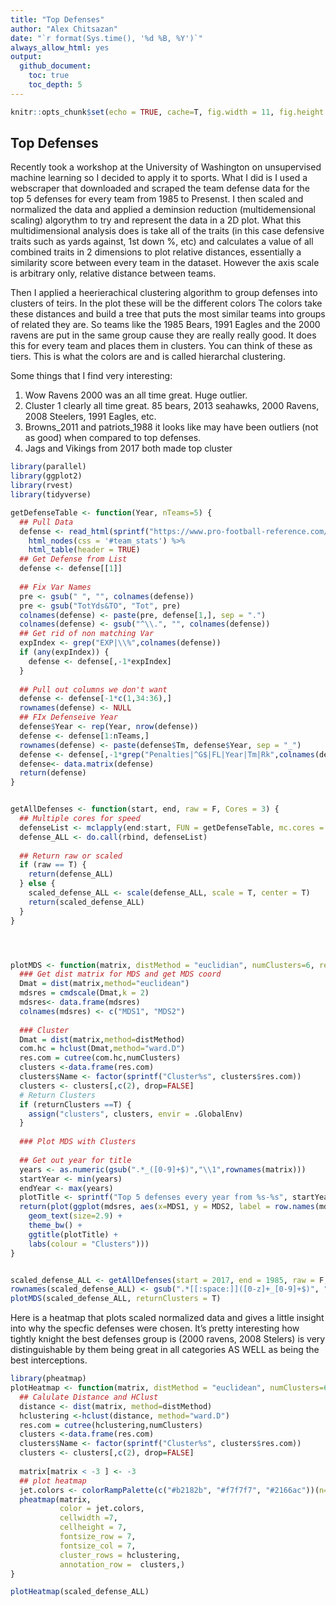 ```yaml
---
title: "Top Defenses"
author: "Alex Chitsazan"
date: "`r format(Sys.time(), '%d %B, %Y')`"
always_allow_html: yes  
output:
  github_document:
    toc: true
    toc_depth: 5
---
```



```r
knitr::opts_chunk$set(echo = TRUE, cache=T, fig.width = 11, fig.height = 8.5)
```

## Top Defenses

Recently took a workshop at the University of Washington on unsupervised machine learning so I decided to apply it to sports. What I did is I used a webscraper that downloaded and scraped the team defense data for the top 5 defenses for every team from 1985 to Presenst. I then scaled and normalized the data and applied a deminsion reduction (multidemensional scaling) algorythm to try and represent the data in a 2D plot. What this multidimensional analysis does is take all of the traits (in this case defensive traits such as yards against, 1st down %, etc) and calculates a value of all combined traits in 2 dimensions to plot relative distances, essentially a similarity score between every team in the dataset. However the axis scale is arbitrary only, relative distance between teams.



Then I applied a heerierachical clustering algorithm to group defenses into clusters of teirs. In the plot these will be the different colors The colors take these distances and build a tree that puts the most similar teams into groups of related they are. So teams like the 1985 Bears, 1991 Eagles and the 2000 ravens are put in the same group cause they are really really good. It does this for every team and places them in clusters. You can think of these as tiers. This is what the colors are and is called hierarchal clustering.

Some things that I find very interesting:

1. Wow Ravens 2000 was an all time great. Huge outlier. 
2. Cluster 1 clearly all time great. 85 bears, 2013 seahawks, 2000 Ravens, 2008 Steelers, 1991 Eagles, etc.
3. Browns_2011 and patriots_1988 it looks like may have been outliers (not as good) when compared to top defenses. 
4. Jags and Vikings from 2017 both made top cluster

```r
library(parallel)
library(ggplot2)
library(rvest)
library(tidyverse)

getDefenseTable <- function(Year, nTeams=5) {
  ## Pull Data
  defense <- read_html(sprintf("https://www.pro-football-reference.com/years/%s/opp.htm", Year)) %>% 
    html_nodes(css = '#team_stats') %>% 
    html_table(header = TRUE)
  ## Get Defense from List
  defense <- defense[[1]]
  
  ## Fix Var Names
  pre <- gsub(" ", "", colnames(defense))
  pre <- gsub("TotYds&TO", "Tot", pre)
  colnames(defense) <- paste(pre, defense[1,], sep = ".")
  colnames(defense) <- gsub("^\\.", "", colnames(defense))
  ## Get rid of non matching Var
  expIndex <- grep("EXP|\\%",colnames(defense))
  if (any(expIndex)) {
    defense <- defense[,-1*expIndex]
  }
  
  ## Pull out columns we don't want
  defense <- defense[-1*c(1,34:36),]
  rownames(defense) <- NULL
  ## FIx Defenseive Year
  defense$Year <- rep(Year, nrow(defense))
  defense <- defense[1:nTeams,]
  rownames(defense) <- paste(defense$Tm, defense$Year, sep = "_")
  defense <- defense[,-1*grep("Penalties|^G$|FL|Year|Tm|Rk",colnames(defense))]
  defense<- data.matrix(defense)
  return(defense)
}


getAllDefenses <- function(start, end, raw = F, Cores = 3) {
  ## Multiple cores for speed
  defenseList <- mclapply(end:start, FUN = getDefenseTable, mc.cores = Cores)
  defense_ALL <- do.call(rbind, defenseList)
  
  ## Return raw or scaled
  if (raw == T) {
    return(defense_ALL)
  } else {
    scaled_defense_ALL <- scale(defense_ALL, scale = T, center = T)
    return(scaled_defense_ALL)
  }
}




plotMDS <- function(matrix, distMethod = "euclidian", numClusters=6, returnClusters=T) {
  ### Get dist matrix for MDS and get MDS coord
  Dmat = dist(matrix,method="euclidean")
  mdsres = cmdscale(Dmat,k = 2)
  mdsres<- data.frame(mdsres)
  colnames(mdsres) <- c("MDS1", "MDS2")
  
  ### Cluster 
  Dmat = dist(matrix,method=distMethod)
  com.hc = hclust(Dmat,method="ward.D")
  res.com = cutree(com.hc,numClusters)
  clusters <-data.frame(res.com)
  clusters$Name <- factor(sprintf("Cluster%s", clusters$res.com))
  clusters <- clusters[,c(2), drop=FALSE]
  # Return Clusters
  if (returnClusters ==T) {
    assign("clusters", clusters, envir = .GlobalEnv)
  }
  
  ### Plot MDS with Clusters
  
  ## Get out year for title
  years <- as.numeric(gsub(".*_([0-9]+$)","\\1",rownames(matrix)))
  startYear <- min(years)
  endYear <- max(years)
  plotTitle <- sprintf("Top 5 defenses every year from %s-%s", startYear, endYear)
  return(plot(ggplot(mdsres, aes(x=MDS1, y = MDS2, label = row.names(mdsres), colour = factor(res.com))) +
    geom_text(size=2.9) + 
    theme_bw() +
    ggtitle(plotTitle) +
    labs(colour = "Clusters")))
}


scaled_defense_ALL <- getAllDefenses(start = 2017, end = 1985, raw = F, Cores = 3)
rownames(scaled_defense_ALL) <- gsub(".*[[:space:]]([0-z]+_[0-9]+$)", "\\1",rownames(scaled_defense_ALL))
plotMDS(scaled_defense_ALL, returnClusters = T)

```


Here is a heatmap that plots scaled normalized data and gives a little insight into why the specfic defenses were chosen. It's pretty interesting how tightly knight the best defenses group is (2000 ravens, 2008 Stelers) is very distinguishable by them being great in all categories AS WELL as being the best interceptions.


```r
library(pheatmap)
plotHeatmap <- function(matrix, distMethod = "euclidean", numClusters=6) {
  ## Calulate Distance and HClust
  distance <- dist(matrix, method=distMethod)
  hclustering <-hclust(distance, method="ward.D")
  res.com = cutree(hclustering,numClusters)
  clusters <-data.frame(res.com)
  clusters$Name <- factor(sprintf("Cluster%s", clusters$res.com))
  clusters <- clusters[,c(2), drop=FALSE]
  
  matrix[matrix < -3 ] <- -3
  ## plot heatmap
  jet.colors <- colorRampPalette(c("#b2182b", "#f7f7f7", "#2166ac"))(n=111)
  pheatmap(matrix,
           color = jet.colors,
           cellwidth =7,
           cellheight = 7, 
           fontsize_row = 7,
           fontsize_col = 7,
           cluster_rows = hclustering,
           annotation_row =  clusters,) 
}

plotHeatmap(scaled_defense_ALL)
```
